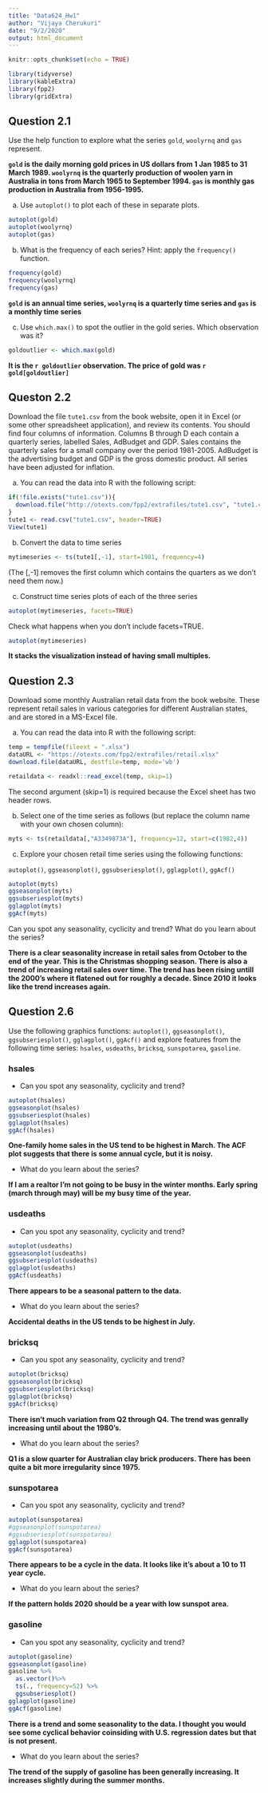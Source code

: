 ```yaml
---
title: "Data624_Hw1"
author: "Vijaya Cherukuri"
date: "9/2/2020"
output: html_document
---
```


```r
knitr::opts_chunk$set(echo = TRUE)
```

```r
library(tidyverse)
library(kableExtra)
library(fpp2)
library(gridExtra)
```

## Question 2.1 

Use the help function to explore what the series `gold`, `woolyrnq` and `gas` represent.

**`gold` is the daily morning gold prices in US dollars from 1 Jan 1985 to 31 March 1989.  `woolyrnq` is the quarterly production of woolen yarn in Australia in tons from March 1965 to September 1994.  `gas` is monthly gas production in Australia from 1956-1995.**

a. Use `autoplot()` to plot each of these in separate plots.

```r
autoplot(gold)
autoplot(woolyrnq)
autoplot(gas)
```

b. What is the frequency of each series? Hint: apply the `frequency()` function.

```r
frequency(gold)
frequency(woolyrnq)
frequency(gas)
```

**`gold` is an annual time series, `woolyrnq` is a quarterly time series and `gas` is a monthly time series**

c. Use `which.max()` to spot the outlier in the gold series. Which observation was it?

```r
goldoutlier <- which.max(gold)
```

**It is the `r goldoutlier` observation.  The price of gold was `r gold[goldoutlier]`**

## Queston 2.2 

Download the file `tute1.csv` from the book website, open it in Excel (or some other spreadsheet application), and review its contents. You should find four columns of information. Columns B through D each contain a quarterly series, labelled Sales, AdBudget and GDP. Sales contains the quarterly sales for a small company over the period 1981-2005. AdBudget is the advertising budget and GDP is the gross domestic product. All series have been adjusted for inflation.

a. You can read the data into R with the following script:

```r
if(!file.exists("tute1.csv")){
  download.file("http://otexts.com/fpp2/extrafiles/tute1.csv", "tute1.csv")
}
tute1 <- read.csv("tute1.csv", header=TRUE)
View(tute1)
```

b. Convert the data to time series

```r
mytimeseries <- ts(tute1[,-1], start=1981, frequency=4)
```

(The [,-1] removes the first column which contains the quarters as we don’t need them now.)

c. Construct time series plots of each of the three series

```r
autoplot(mytimeseries, facets=TRUE)
```

Check what happens when you don’t include facets=TRUE.

```r
autoplot(mytimeseries)
```

**It stacks the visualization instead of having small multiples.**

## Question 2.3

Download some monthly Australian retail data from the book website. These represent retail sales in various categories for different Australian states, and are stored in a MS-Excel file.

a. You can read the data into R with the following script:

```r
temp = tempfile(fileext = ".xlsx")
dataURL <- "https://otexts.com/fpp2/extrafiles/retail.xlsx"
download.file(dataURL, destfile=temp, mode='wb')

retaildata <- readxl::read_excel(temp, skip=1)
```

The second argument (skip=1) is required because the Excel sheet has two header rows.

b. Select one of the time series as follows (but replace the column name with your own chosen column):

```r
myts <- ts(retaildata[,"A3349873A"], frequency=12, start=c(1982,4))
```

c. Explore your chosen retail time series using the following functions:

`autoplot()`, `ggseasonplot()`, `ggsubseriesplot()`, `gglagplot()`, `ggAcf()`

```r
autoplot(myts)
ggseasonplot(myts)
ggsubseriesplot(myts)
gglagplot(myts)
ggAcf(myts)
```

Can you spot any seasonality, cyclicity and trend? What do you learn about the series?

**There is a clear seasonality increase in retail sales from October to the end of the year.  This is the Christmas shopping season.  There is also a trend of increasing retail sales over time.  The trend has been rising untill the 2000's where it flatened out for roughly a decade.  Since 2010 it looks like the trend increases again.**

## Question 2.6

Use the following graphics functions: `autoplot()`, `ggseasonplot()`, `ggsubseriesplot()`, `gglagplot()`, `ggAcf()` and explore features from the following time series: `hsales`, `usdeaths`, `bricksq`, `sunspotarea`, `gasoline`.

### hsales

* Can you spot any seasonality, cyclicity and trend?

```r
autoplot(hsales)
ggseasonplot(hsales)
ggsubseriesplot(hsales)
gglagplot(hsales)
ggAcf(hsales)
```

**One-family home sales in the US tend to be highest in March.  The ACF plot suggests that there is some annual cycle, but it is noisy.**

* What do you learn about the series?

**If I am a realtor I'm not going to be busy in the winter months.  Early spring (march through may) will be my busy time of the year.**

### usdeaths

* Can you spot any seasonality, cyclicity and trend?

```r
autoplot(usdeaths)
ggseasonplot(usdeaths)
ggsubseriesplot(usdeaths)
gglagplot(usdeaths)
ggAcf(usdeaths)
```

**There appears to be a seasonal pattern to the data.**

* What do you learn about the series?

**Accidental deaths in the US tends to be highest in July.**

### bricksq

* Can you spot any seasonality, cyclicity and trend?

```r
autoplot(bricksq)
ggseasonplot(bricksq)
ggsubseriesplot(bricksq)
gglagplot(bricksq)
ggAcf(bricksq)
```

**There isn't much variation from Q2 through Q4.  The trend was genrally increasing until about the 1980's.**

* What do you learn about the series?

**Q1 is a slow quarter for Australian clay brick producers.  There has been quite a bit more irregularity since 1975.**

### sunspotarea

* Can you spot any seasonality, cyclicity and trend?

```r
autoplot(sunspotarea)
#ggseasonplot(sunspotarea)
#ggsubseriesplot(sunspotarea)
gglagplot(sunspotarea)
ggAcf(sunspotarea)
```

**There appears to be a cycle in the data.  It looks like it's about a 10 to 11 year cycle.**

* What do you learn about the series?

**If the pattern holds 2020 should be a year with low sunspot area.**  

### gasoline

* Can you spot any seasonality, cyclicity and trend?

```r
autoplot(gasoline)
ggseasonplot(gasoline)
gasoline %>%
  as.vector()%>%
  ts(., frequency=52) %>%
  ggsubseriesplot()
gglagplot(gasoline)
ggAcf(gasoline)
```

**There is a trend and some seasonality to the data.  I thought you would see some cyclical behavior coinsiding with U.S. regression dates but that is not present.**

* What do you learn about the series?

**The trend of the supply of gasoline has been generally increasing.  It increases slightly during the summer months.**